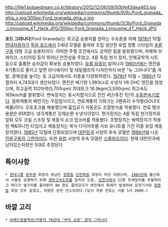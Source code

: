 http://file1.bobaedream.co.kr/bbstory/2012/12/06/09/50bfe83dea463.jpg
http://upload.wikimedia.org/wikipedia/commons/thumb/9/9c/Ford_granada_ghia_x.jpg/300px-Ford_granada_ghia_x.jpg
http://upload.wikimedia.org/wikipedia/commons/thumb/3/3b/Ford_Granada_Limousine_4T_Heck.JPG/300px-Ford_Granada_Limousine_4T_Heck.JPG

'''포드 그라나다'''(Ford Granada)는 최고급 승용차를 원하는 수요층을 위해 [[1978년]] 10월 [[현대자동차]]가 [[포드 모터 컴퍼니|독일 포드]]에서 2세대 모델을 들여와 조립 생산한 유럽 정통 스타일의 [[후륜구동]] 대형 고급 승용차이다. 어떠한 주행 조건에서도 강력한 힘을 발휘했으며, 차체와 브레이크, 스티어링 등이 뛰어난 안전성을 주었고, 4륜 독립 현가 장치, 인체공학적 시트 등으로 훌륭한 승차감이 확보된 승용차였다. [[유류 파동]]이 일어나자 [[1980년]]에는 엔진을 4기통으로 줄이고 앞면 라디에이터 및 테일램프의 디자인까지 바꾼 "뉴 그라나다"를 개발, 경제성을 높이는 등 고급차에서도 차종을 다양화하였다. [[1978년]] 10월 ~ [[1985년]] 12월까지 4,743대가 생산되었다. 엔진은 배기량 1,993cc로 수냉식 V6 OHC 엔진을 얹었으며, 최고출력 102마력(5,700rpm) 최대토크 16.9kgm(3,500rpm) 최고속도 165km/h를 발휘했다. 변속장치는 동시치합식으로 전진 4단/후진 1단의 [[수동변속기]]였다. 점화계통의 배전기는 무접점식이고, 연료계통의 기화기는 2벤츄리 수직형(SOLEX 제품)이다. 오토초크를 채용했으며 흡입공기 자동온도 조절방식을 적용했다. 연료 탱크 용량은 65ℓ였다. 냉각계통은 강제순환 수냉식이었다. 현가장치는 4륜 독립 현가장치로 앞뒤 모두 코일 스프링 및 복동식 쇼크 업소버를 적용했다. 조향장치는 배력장치가 적용된 랙&피니언 타입이고 제동장치는 복식 다이어프램 서보 유니트를 가진 이중 유압 제동장치였다. [[1985년]] 12월에 단종되었으며 [[대한민국]] 사양의 후속 모델은 [[1986년]]에 나온 [[전륜구동]]의 [[현대 그랜저|그랜저]]이다. 또한 [[유럽]] 사양의 후속 모델은 [[포드 스콜피오|스콜피오]]이다. 현재 대한민국에 남아있는차량은 5대로 추정된다

== 특이사항 == 
 * [[현대그룹]] [[정주영]] 회장의 장남인 [[정몽필]] [[현대제철|인천제철]] 회장이 타던 차였으며, [[1982년]]에 울산에서 서울로 상경하기 위해 [[경부고속도로]]를 달리던 도중, [[김천시]]에서 12톤 트레일러를 추월하려고 하다가 옆구리를 들이받아 8m 정도 끌려갔다가 엔진에서 화재가 발생하여 운전기사와 [[정몽필]] 회장 모두 숨졌고, 차량은 완전 전소되었다.(당시 차량 번호는 서울 1사 2600.)

== 바깥 고리 ==
 * [http://m.bobaedream.co.kr/board/bbs_view/bbstory/314/2/2 보배드림컬렉션/자동차 70년대 ‘부의 상징’ 현대 그라나다]
